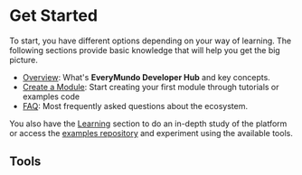 ---
---


# Get Started

To start, you have different options depending on your way of learning. The following sections provide basic knowledge that will help you get the big picture.

- [Overview](/get-started/overview): What's **EveryMundo Developer Hub** and key concepts.
- [Create a Module](/get-started/create-a-module): Start creating your first module through tutorials or examples code
- [FAQ](/get-started/faq): Most frequently asked questions about the ecosystem.

You also have the [Learning](/learning) section to do an in-depth study of the platform or access the [examples repository](https://github.com/EveryMundo/registry/tree/develop/examples) and experiment using the available tools.

## Tools

<Cards>
  <Card
    title="Registry Editor"
    arrow
    href="https://everymundo.github.io/developer-hub/editor"
  />
  <Card
    title="Registry Playground"
    arrow
    href="https://everymundo.github.io/developer-hub/playground"
  />
  <Card
    title="Registry CLI"
    arrow
    href="https://www.npmjs.com/package/@everymundo/em-registry-cli"
  />
</Cards>
